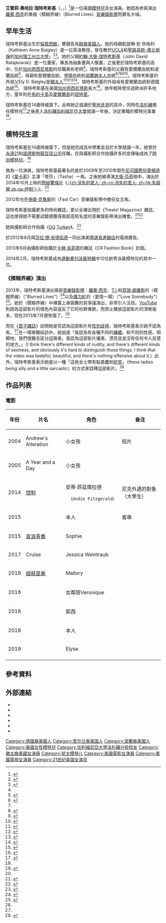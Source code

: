 {{infobox model
| image        = 2 minutes with Emily Ratajkowski (1).jpg
| caption      = 2016年的艾蜜莉
| image_size   = 
| name         = Emily Ratajkowski<br>艾蜜莉·瑞特考斯基
| birth_name   = Emily O'Hara Ratajkowski<ref>{{cite web|author=Andy Greene |url=http://www.rollingstone.com/music/news/10-things-you-dont-know-about-blurred-lines-model-emily-ratajkowski-20130903 |title=Who Is 'Blurred Lines' Model Emily Ratajkowski? 10 Things You Don't Know | Music News |publisher=Rolling Stone |date=2013-09-03 |accessdate=2014-02-04}}</ref>
| birth_date   = {{Birth date and age|1991|6|7}}
| birth_place  = [[英格蘭|英格蘭]][[倫敦|倫敦]][[西敏_(倫敦地區)|西敏]]
| occupation   = 模特兒、女演員
| 國籍 = {{USA}}
| height       = {{height|ft=5|in=7.5}}<ref name=ford>{{cite web|title=Emily R.|url=http://models.fordmodels.com/models/24/talents/15326|publisher=Ford Models|accessdate=2013-06-09}}</ref>
| measurements = 32C-24-34 (US)<ref name="ford" />
| yearsactive  = 2004–present
| haircolour   = 褐色<ref name="ford" />
| eyecolour    = 褐色<ref name="ford" />
| dress size   = 2 (US),<ref name="ford" /> 6 (UK)
| shoe_size    = 8.5<ref name="ford" />
| agency       = {{link-en|福特模特兒|Ford Models}}（Ford Models）<ref name="ford" />
| website      = {{URL|http://www.emrata.com}}
}}
'''艾蜜莉·奧哈拉·瑞特考斯基'''（{{lang-en|Emily O'Hara Ratajkowski}}，{{IPAc-en|ˌ|r|ɑː|t|aɪ|ˈ|k|oʊ|s|k|i|}}，{{bd|1991年|6月7日}}）<ref>{{cite web|url=https://twitter.com/realemrata/status/210771134898118656 |title=Twitter / realemrata: 21 at last! |publisher=Twitter.com |date=2012-06-08 |accessdate=2013-08-10}}</ref>是一位美國[[模特兒|模特兒]]及女演員。她因為參與演出[[羅賓·西克|羅賓·西克]]的單曲〈模糊界線〉（Blurred Lines）[[音樂錄影帶|音樂錄影帶]]而聲名大噪。

==早年生活==
瑞特考斯基出生於[[倫敦|倫敦]][[西敏_(倫敦地區)|西敏]]，雙親皆為[[歐裔美國人|歐裔美國人]]。她的母親凱瑟琳·安·貝格利（Kathleen Anne Balgley）是一位英语教授，曾任教於[[UCLA|UCLA]]和[[聖路易斯-奧比斯保|聖路易斯-奧比斯保]]的[[加州理工州立大學|加州理工州立大學]]」<ref name="esquire">{{cite news |last=Ayers |first=Mike |title=Q&A: Emily Ratajkowski on 'Blurred Lines' and Her Song of the Summer |newspaper=Esquire |date=2013-07-22 |url=http://www.esquire.com/blogs/culture/emily-ratajkowski-interview-blurred-lines}}</ref><ref name=NYT>{{cite news |last=Shapiro |first=Bee |title=For Emily Ratajkowski, 'Blurred Lines' Brings a Career Path Into Focus |url=http://www.nytimes.com/2013/10/24/fashion/for-emily-ratajkowski-robin-thickes-blurred-lines-video-brings-a-career-path-into-focus.html |accessdate=2013-11-11|newspaper=The New York Times|date=2013-10-23}}</ref>。她的父親[[約翰·大衛·瑞特考斯基|約翰·大衛·瑞特考斯基]]（John David Ratajkowski）是一位畫家，專長為抽象畫與人像畫，之後更於瑞特考斯基的高中，位於[[加州|加州]][[恩西尼塔斯_(加利福尼亞州)|恩西尼塔斯]]的{{link-en|聖地牙哥學院|San Dieguito Academy}}任職美術老師<ref name=NYT/>。瑞特考斯基的父親有愛爾蘭血統和波蘭血統<ref name=irefref1>{{cite web|author=NIAMH HORAN – 14 July 2013 |url=http://www.independent.ie/woman/celeb-news/stunning-star-of-controversial-music-video-reveals-irish-roots-29418618.html |title=Stunning star of controversial music video reveals Irish roots |publisher=Independent.ie |date=2013-07-14 |accessdate=2014-02-18}}</ref>，母親有愛爾蘭血統、德國血統和[[波蘭猶太人歷史|波蘭猶太人]]血統<ref>{{cite web|first=Alina Dain|last=Sharon|url=https://www.algemeiner.com/2014/05/08/three-jewish-women-in-top-10-of-fhm-magazine-sexiest-list/|title=Three Jewish Women in Top 10 of FHM Magazine Sexiest List|work=Jewish & Israel News - Algemeiner.com|date=May 8, 2014|accessdate=May 12, 2018}}</ref><ref name=irefref1/><ref>{{cite news|title=Emily Ratajkowski – Height, Weight, Bra Size, Measurements & Bio|url=http://celebie.com/emily-ratajkowski-height-weight-bra-size-measurements-bio/|accessdate=2013-12-06|newspaper=CELEBIE|date=2013-11-18}}</ref><ref>{{cite news|title=Emily Ratajkowski Gets Saucy with Sara Underwood in Carl's Jr Ad|url=http://www.mensfitness.com/women/dating-advice/emily-ratajkowski-carls-jr-commercial|accessdate=2013-12-06|newspaper=Men's Fitness|date=2012-10-12}}</ref><ref>{{cite news|title=The Women of Instagram: Emily Ratajkowski|url=http://www.esquire.com/blogs/culture/emily-ratajkowski-instagram|accessdate=2013-12-06|newspaper=Esquire|date=2013-06-26}}</ref>。瑞特考斯基的外祖父Ely D. Balgley是[[猶太人|猶太人]]<ref>{{cite web|first=Sandy|last=Rashty|url=https://www.thejc.com/galleries/photo-journalism/jewish-women-listed-in-fhm-s-100-sexiest-women-poll-1.26614|title=Jewish women listed in FHM's 100 Sexiest Women poll|work=The Jewish Chronicle|date=May 1, 2014|accessdate=May 12, 2018}}</ref><ref>{{cite web|first=Lilach|last=Weissman|url=http://jewishbusinessnews.com/2015/01/07/emily-ratajkowski-when-shes-actually-wearing-something-shes-the-best-dressedn/|title=Emily Ratajkowski: When She’s Actually Wearing Something, She’s The Best-Dressed|work=Jewish Business News|date=January 7, 2015|accessdate=May 12, 2018}}</ref><ref>{{cite web|url=http://www.foxnews.com/entertainment/2016/07/22/emily-ratajkowski-strips-down-for-swimwear-campaign.html|title=Emily Ratajkowski strips down for swimwear campaign|work=FOX News|date=July 22, 2016|accessdate=May 12, 2018}}</ref><ref>{{cite web|first=Will|last=Bowen|url=http://sdnews.com/bookmark/11074673-La-Jolla-artist-shares-odyssey-into-Jewish-literature-via-art|title=La Jolla artist shares odyssey into Jewish literature via art|work=San Diego Community Newspaper Group - sdnews.com|date=January 24, 2011|accessdate=May 12, 2018}}</ref>。瑞特考斯基的外祖母有愛爾蘭血統和德國血統<ref>{{cite web|url=https://www.imdb.com/name/nm1589279/bio|title=Emily Ratajkowski - Biography|work=IMDb}}</ref>。
瑞特考斯基在美國[[加州|加州]][[恩西尼塔斯_(加利福尼亞州)|恩西尼塔斯]]長大<ref>{{cite web|first=Paul|last=Schrodt|url=https://www.esquire.com/entertainment/movies/interviews/a37421/emily-ratajkowski-we-are-your-friends/|title=Emily Ratajkowski Teaches Us How To Dance|work=Esquire magazine|date=August 26, 2015|accessdate=May 13, 2018}}</ref>。她年輕時曾住過歐洲許多地方，童年則在[[馬約卡島|馬約卡島]]及[[愛爾蘭島|愛爾蘭島]]的[[班特里|班特里]]。

瑞特考斯基在14歲時被{{link-en|福特模特兒|Ford Models}}簽下。此時她正就讀於[[聖地牙哥_(加利福尼亞州)|聖地牙哥]]的高中{{link-en|聖地牙哥學院|San Dieguito Academy}}，同時在[[洛杉磯|洛杉磯]]擔任模特兒<ref>{{cite web|url=http://models.fordmodels.com/models/24/talents/15326 |title=Ford Models |publisher=Models.fordmodels.com |date= |accessdate=2013-04-19}}</ref>之後進入[[洛杉磯加利福尼亞大學|洛杉磯加利福尼亞大學]]就讀一年後，決定專職於模特兒事業<ref name="NYT"/>。

==模特兒生涯==
瑞特考斯基在14歲時被{{link-en|福特模特兒|Ford Models}}簽下，但是她完成高中學業並且於大學就讀一年。她曾於[[永遠21|永遠21]]和[[諾德斯特龍百貨公司|諾德斯特龍百貨公司]]任職，在與攝影師{{link-en|東尼·杜蘭|Tony Duran (photographer)}}合作拍攝許多的宣傳後成為了[[時尚|時尚]][[模特兒|模特兒]]。<ref>{{cite web|title=Who's that girl?|url=http://www.dailymail.co.uk/femail/article-2348036/Emily-Ratajkowski-Blurred-Lines-model-causes-stir--strips-GQ.html|publisher=Dailymail|accessdate=2013-08-03}}</ref>

做為一位演員，瑞特考斯基最著名的是於2009年至2010年間在[[尼可國際兒童頻道|尼可國際兒童頻道]]的《[[愛卡莉|愛卡莉]]》主演「塔莎」（Tasha）一角。之後她被導演[[大衛·芬奇|大衛·芬奇]]相中，演出於2014年10月上映的[[恐怖電影|懸疑驚悚片]]《[[控制_(2014年電影)|-{zh:消失的愛人; zh-cn:消失的爱人; zh-hk:失蹤罪;zh-tw:控制;}-]]》。<ref name=NYT/>

2012年也在[[泰歐·克魯斯|泰歐·克魯斯]]的〈Fast Car〉音樂錄影帶中擔任女主角。

瑞特考斯基拍攝更多的時尚雜誌，更以全裸出現於《Treats! Magazine》雜誌，這也使得她不需要試鏡便獲得兩部高知名度的音樂錄影帶演出機會。<ref name=esquire>{{cite news |last=Ayers |first=Mike |title=Q&A: Emily Ratajkowski on 'Blurred Lines' and Her Song of the Summer |newspaper=Esquire |date=2013-07-22 |url=http://www.esquire.com/blogs/culture/emily-ratajkowski-interview-blurred-lines}}</ref><ref>{{cite web |url=http://treatsmagazine.com/magazine/issue-3/ |title=Issue 3 |publisher=Treats! Magazine |date= |accessdate=2013-04-19}}</ref>

她與攝影師{{link-en|東尼·凱利|Tony Kelly (photographer)}}合作拍攝《[[GQ|GQ]] [[土耳其|Turkey]]》。<ref>{{cite web |url=http://hollywoodnakedcelebrity.myblog.it/emily-ratajkowski/ |title=Fotoğraf | GQ'nun doğum günü sürprizi: Emily Ratajkowski |publisher=GQ |date= |accessdate=2013-04-19}}</ref>

於2012年8月與[[莎拉·簡·安德伍德|莎拉·簡·安德伍德]]一同出演美國[[速食店|速食]][[連鎖店|連鎖店]]{{link-en|Carl's Jr.|Carl's Jr.}}的電視廣告。

2013年9月由攝影師{{link-en|布魯斯·韋伯|Bruce Weber (photographer)}}拍攝於[[卡琳·洛菲德|卡琳·洛菲德]]的雜誌《CR Fashion Book》封面。

2014年2月，瑞特考斯基成為[[運動畫刊泳裝特輯|運動畫刊泳裝特輯]]中12位新秀泳裝模特兒的其中一位。

===《模糊界線》演出===
2013年，瑞特考斯基演出兩部[[音樂錄影帶|音樂錄影帶]]：[[羅賓·西克|羅賓·西克]]、[[T.I.|T.I.]]和[[菲瑞·威廉斯|菲瑞·威廉斯]]的〈模糊界線〉（"Blurred Lines"）<ref>{{cite web|url=https://www.youtube.com/watch?v=yyDUC1LUXSU |title=Robin Thicke - Blurred Lines ft. T.I., Pharrell |publisher=[[YouTube|YouTube]] |date= |accessdate=2014-04-16}}</ref>以及[[魔力紅|魔力紅]]的〈愛情一場〉（"Love Somebody"）<ref>{{cite web|url=https://www.youtube.com/watch?v=MU8B4XDI3Uw |title=Maroon 5 - Love Somebody |publisher=[[YouTube|YouTube]] |date= |accessdate=2014-04-16}}</ref>。她於〈模糊界線〉中裸露上身跳舞的具爭議演出，非常引人注目。[[YouTube|YouTube]]則因為這部影片的情色內容違反了它的社群條款，而禁止播放這部影片的清晰版本，但在2013年7月便恢復了。<ref name="esquire" />

而在《[[时尚先生_(刊物)|君子雜誌]]》訪問她是否認為這部影片有[[性別歧視|性別歧視]]，瑞特考斯基表示她不認為有。<ref name="esquire" />在一場單獨採訪中，她說道「我認為有各種不同的[[裸體|裸體]]，和不同的性感，明顯地，我們很難去區分這兩者。我認為這部影片優美、漂亮且並沒有任何令人反感的地方。」（I think there's different kinds of nudity, and there's different kinds of sexiness, and obviously it's hard to distinguish those things. I think that the video was tasteful, beautiful, and there's nothing offensive about it.）此外，瑞特考斯基表示她是以一種「這些女士帶有點愚蠢和[[挖苦|挖苦]]」（these ladies being silly and a little sarcastic）的方式來詮釋這部影片。<ref name="complex">{{cite news|last=Servantes|first=Ian|title=Interview: "Blurred Lines" Star Emily Ratajkowski Talks Controversy, Nudity, and "Rapey" Lyrics|url= http://www.complex.com/music/2013/07/blurred-lines-girl-emily-ratajkowski |accessdate=2013-08-09|newspaper=Complex Music|date=2013-07-22}}</ref>

==作品列表==
=== 電影 ===
{| class="wikitable sortable"
|-
! 年份
! 片名
! 角色
! class="unsortable" | 备注
|-
| 2004
| Andrew's Alteration
| 小女孩
| 短片
|-
| 2005
| A Year and a Day
| 小女孩
|
|-
| 2014
| [[控制_(2014年電影)|控制]]
| 安蒂·菲茲傑拉德 
  （Andie Fitzgerald）
| 尼克外遇的對象（大學生）
|-
| 2015
| {{link-en|2015大明星小跟班|Entourage (film)}}
| 本人
| 客串
|-
| 2015
| [[音浪青春|音浪青春]]
| Sophie
|
|-
| 2017
| Cruise
| Jessica Weintraub
|
|-
| 2018
| [[姐就是美|姐就是美]]
| Mallory
|
|-
| 2018
| {{link-en|闇黑奪殺令|In Darkness (2018 film)}}
| 女鄰居Veronique
|
|-
| 2018
| {{link-en|凶宅勿近|Welcome Home (2018 film)}}
| 凱西
|
|-
| 2018
| {{link-en|美利坚网红帝国|The American Meme}}
| 本人
|
|-
| 2019
| {{link-en|謊言與偷竊|Lying and Stealing}}
| Elyse
|
|-
|}

==參考資料==
{{reflist}}

==外部連結==
{{Commons category|Emily Ratajkowski}}
* {{Official website|http://www.emrata.com}}
* {{IMDb name|1589279|Emily Ratajkowski}}
* {{fashionmodel|id=emily_ratajkowski|name=Emily Ratajkowski}}
* {{facebook|Officialemilyratajkowski|Emily Ratajkowski}}
* {{instagram|emrata|Emily Ratajkowski}}
* {{twitter|emrata|Emily Ratajkowski (emrata)}}

{{authority control}}
{{DEFAULTSORT:Ratajkowski, Emily}}
[[Category:德國裔美國人|Category:德國裔美國人]]
[[Category:爱尔兰裔美国人|Category:爱尔兰裔美国人]]
[[Category:波蘭裔美國人|Category:波蘭裔美國人]]
[[Category:美國女性模特兒|Category:美國女性模特兒]]
[[Category:加利福尼亞大學洛杉磯分校校友|Category:加利福尼亞大學洛杉磯分校校友]]
[[Category:猶太裔美國女演員|Category:猶太裔美國女演員]]
[[Category:犹太模特儿|Category:犹太模特儿]]
[[Category:美國電影女演員|Category:美國電影女演員]]
[[Category:美國電視女演員|Category:美國電視女演員]]
[[Category:21世纪美国女演员|Category:21世纪美国女演员]]